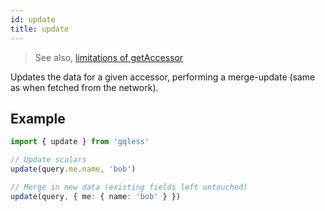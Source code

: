 ```yaml
---
id: update
title: update
---
```


> See also, [limitations of getAccessor](/docs/api/gqless/getAccessor#limitations)

Updates the data for a given accessor, performing a merge-update (same as when fetched from the network).

## Example

```ts
import { update } from 'gqless'

// Update scalars
update(query.me.name, 'bob')

// Merge in new data (existing fields left untouched)
update(query, { me: { name: 'bob' } })
```
